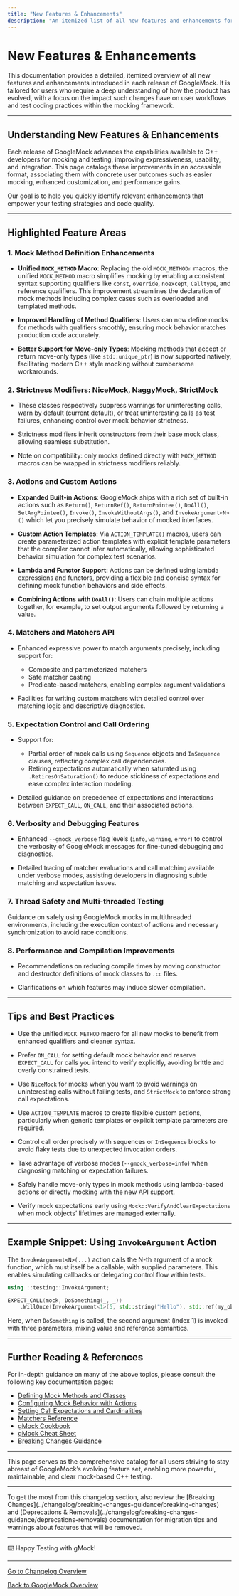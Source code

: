 ```yaml
---
title: "New Features & Enhancements"
description: "An itemized list of all new features and enhancements for each release, mapped to their user impact. Designed for users who need a deep understanding of the product's expansion."
---
```


# New Features & Enhancements

This documentation provides a detailed, itemized overview of all new features and enhancements introduced in each release of GoogleMock. It is tailored for users who require a deep understanding of how the product has evolved, with a focus on the impact such changes have on user workflows and test coding practices within the mocking framework.

---

## Understanding New Features & Enhancements

Each release of GoogleMock advances the capabilities available to C++ developers for mocking and testing, improving expressiveness, usability, and integration. This page catalogs these improvements in an accessible format, associating them with concrete user outcomes such as easier mocking, enhanced customization, and performance gains.

Our goal is to help you quickly identify relevant enhancements that empower your testing strategies and code quality.

---

## Highlighted Feature Areas

### 1. Mock Method Definition Enhancements

- **Unified `MOCK_METHOD` Macro**: Replacing the old `MOCK_METHODn` macros, the unified `MOCK_METHOD` macro simplifies mocking by enabling a consistent syntax supporting qualifiers like `const`, `override`, `noexcept`, `Calltype`, and reference qualifiers. This improvement streamlines the declaration of mock methods including complex cases such as overloaded and templated methods.

- **Improved Handling of Method Qualifiers**: Users can now define mocks for methods with qualifiers smoothly, ensuring mock behavior matches production code accurately.

- **Better Support for Move-only Types**: Mocking methods that accept or return move-only types (like `std::unique_ptr`) is now supported natively, facilitating modern C++ style mocking without cumbersome workarounds.

### 2. Strictness Modifiers: NiceMock, NaggyMock, StrictMock

- These classes respectively suppress warnings for uninteresting calls, warn by default (current default), or treat uninteresting calls as test failures, enhancing control over mock behavior strictness.

- Strictness modifiers inherit constructors from their base mock class, allowing seamless substitution.

- Note on compatibility: only mocks defined directly with `MOCK_METHOD` macros can be wrapped in strictness modifiers reliably.

### 3. Actions and Custom Actions

- **Expanded Built-in Actions**: GoogleMock ships with a rich set of built-in actions such as `Return()`, `ReturnRef()`, `ReturnPointee()`, `DoAll()`, `SetArgPointee()`, `Invoke()`, `InvokeWithoutArgs()`, and `InvokeArgument<N>()` which let you precisely simulate behavior of mocked interfaces.

- **Custom Action Templates**: Via `ACTION_TEMPLATE()` macros, users can create parameterized action templates with explicit template parameters that the compiler cannot infer automatically, allowing sophisticated behavior simulation for complex test scenarios.

- **Lambda and Functor Support**: Actions can be defined using lambda expressions and functors, providing a flexible and concise syntax for defining mock function behaviors and side effects.

- **Combining Actions with `DoAll()`**: Users can chain multiple actions together, for example, to set output arguments followed by returning a value.

### 4. Matchers and Matchers API

- Enhanced expressive power to match arguments precisely, including support for:
  - Composite and parameterized matchers
  - Safe matcher casting
  - Predicate-based matchers, enabling complex argument validations

- Facilities for writing custom matchers with detailed control over matching logic and descriptive diagnostics.

### 5. Expectation Control and Call Ordering

- Support for:
  - Partial order of mock calls using `Sequence` objects and `InSequence` clauses, reflecting complex call dependencies.
  - Retiring expectations automatically when saturated using `.RetiresOnSaturation()` to reduce stickiness of expectations and ease complex interaction modeling.

- Detailed guidance on precedence of expectations and interactions between `EXPECT_CALL`, `ON_CALL`, and their associated actions.

### 6. Verbosity and Debugging Features

- Enhanced `--gmock_verbose` flag levels (`info`, `warning`, `error`) to control the verbosity of GoogleMock messages for fine-tuned debugging and diagnostics.

- Detailed tracing of matcher evaluations and call matching available under verbose modes, assisting developers in diagnosing subtle matching and expectation issues.

### 7. Thread Safety and Multi-threaded Testing

Guidance on safely using GoogleMock mocks in multithreaded environments, including the execution context of actions and necessary synchronization to avoid race conditions.

### 8. Performance and Compilation Improvements

- Recommendations on reducing compile times by moving constructor and destructor definitions of mock classes to `.cc` files.

- Clarifications on which features may induce slower compilation.

---

## Tips and Best Practices

- Use the unified `MOCK_METHOD` macro for all new mocks to benefit from enhanced qualifiers and cleaner syntax.

- Prefer `ON_CALL` for setting default mock behavior and reserve `EXPECT_CALL` for calls you intend to verify explicitly, avoiding brittle and overly constrained tests.

- Use `NiceMock` for mocks when you want to avoid warnings on uninteresting calls without failing tests, and `StrictMock` to enforce strong call expectations.

- Use `ACTION_TEMPLATE` macros to create flexible custom actions, particularly when generic templates or explicit template parameters are required.

- Control call order precisely with sequences or `InSequence` blocks to avoid flaky tests due to unexpected invocation orders.

- Take advantage of verbose modes (`--gmock_verbose=info`) when diagnosing matching or expectation failures.

- Safely handle move-only types in mock methods using lambda-based actions or directly mocking with the new API support.

- Verify mock expectations early using `Mock::VerifyAndClearExpectations` when mock objects’ lifetimes are managed externally.

---

## Example Snippet: Using `InvokeArgument` Action

The `InvokeArgument<N>(...)` action calls the N-th argument of a mock function, which must itself be a callable, with supplied parameters. This enables simulating callbacks or delegating control flow within tests.

```cpp
using ::testing::InvokeArgument;

EXPECT_CALL(mock, DoSomething(_, _))
    .WillOnce(InvokeArgument<1>(5, std::string("Hello"), std::ref(my_obj)));
```

Here, when `DoSomething` is called, the second argument (index 1) is invoked with three parameters, mixing value and reference semantics.

---

## Further Reading & References

For in-depth guidance on many of the above topics, please consult the following key documentation pages:

- [Defining Mock Methods and Classes](../api-reference/core-mocking-api/mock-methods-and-classes)
- [Configuring Mock Behavior with Actions](../api-reference/core-mocking-api/mock-behavior-actions)
- [Setting Call Expectations and Cardinalities](../api-reference/core-mocking-api/call-expectations-and-cardinalities)
- [Matchers Reference](../api-reference/matchers-and-assertions/using-built-in-matchers)
- [gMock Cookbook](../docs/gmock_cook_book.md)
- [gMock Cheat Sheet](../docs/gmock_cheat_sheet.md)
- [Breaking Changes Guidance](../changelog/breaking-changes-guidance/breaking-changes)

---

This page serves as the comprehensive catalog for all users striving to stay abreast of GoogleMock’s evolving feature set, enabling more powerful, maintainable, and clear mock-based C++ testing.

---

<Check>
To get the most from this changelog section, also review the [Breaking Changes](../changelog/breaking-changes-guidance/breaking-changes) and [Deprecations & Removals](../changelog/breaking-changes-guidance/deprecations-removals) documentation for migration tips and warnings about features that will be removed.
</Check>

---

⌨️ Happy Testing with gMock!

---

[Go to Changelog Overview](../changelog/release-history/latest-release)

[Back to GoogleMock Overview](../googlemock/README.md)
